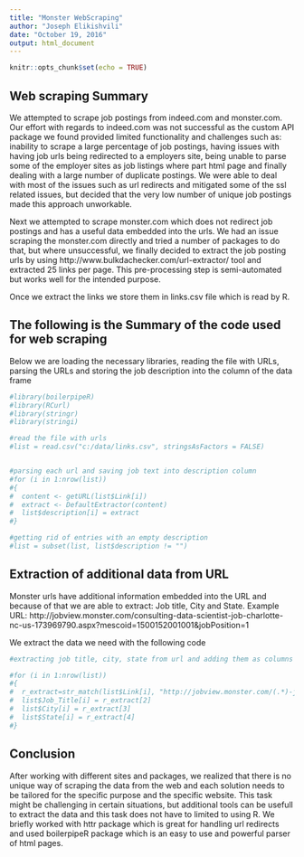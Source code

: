 ```yaml
---
title: "Monster WebScraping"
author: "Joseph Elikishvili"
date: "October 19, 2016"
output: html_document
---
```


```r
knitr::opts_chunk$set(echo = TRUE)
```

## Web scraping Summary

We attempted to scrape job postings from indeed.com and monster.com. Our effort with regards to indeed.com was not successful as the custom API package we found provided limited functionality and challenges such as: inability to scrape a large percentage of job postings, having issues with having job urls being redirected to a employers site, being unable to parse some of the employer sites as job listings where part html page and finally dealing with a large number of duplicate postings. We were able to deal with most of the issues such as url redirects and mitigated some of the ssl related issues, but decided that the very low number of unique job postings made this approach unworkable.

Next we attempted to scrape monster.com which does not redirect job postings and has a useful data embedded into the urls. We had an issue scraping the monster.com directly and tried a number of packages to do that, but where unsuccessful, we finally decided to extract the job posting urls by using http://www.bulkdachecker.com/url-extractor/ tool and extracted 25 links per page. This pre-processing step is semi-automated but works well for the intended purpose.

Once we extract the links we store them in links.csv file which is read by R.


## The following is the Summary of the code used for web scraping

Below we are loading the necessary libraries, reading the file with URLs, parsing the URLs and storing the job description into the column of the data frame

```r

#library(boilerpipeR)
#library(RCurl)
#library(stringr)
#library(stringi)

#read the file with urls
#list = read.csv("c:/data/links.csv", stringsAsFactors = FALSE)


#parsing each url and saving job text into description column
#for (i in 1:nrow(list))
#{
#  content <- getURL(list$Link[i])
#  extract <- DefaultExtractor(content)
#  list$description[i] = extract
#}

#getting rid of entries with an empty description
#list = subset(list, list$description != "")

```


## Extraction of additional data from URL

Monster urls have additional information embedded into the URL and because of that we are able to extract: Job title, City and State.  Example URL:
http://jobview.monster.com/consulting-data-scientist-job-charlotte-nc-us-173969790.aspx?mescoid=1500152001001&jobPosition=1

We extract the data we need with the following code

```r

#extracting job title, city, state from url and adding them as columns

#for (i in 1:nrow(list))
#{
#  r_extract=str_match(list$Link[i], "http://jobview.monster.com/(.*)-job-(.*)-(\\w\\w)-us.*")
#  list$Job_Title[i] = r_extract[2]
#  list$City[i] = r_extract[3]
#  list$State[i] = r_extract[4]
#}
```

## Conclusion
After working with different sites and packages, we realized that there is no unique way of scraping the data from the web and each solution needs to be tailored for the specific purpose and the specific website. This task might be challenging in certain situations, but additional tools can be usefull to extract the data and this task does not have to limited to using R. We briefly worked with httr package which is great for handling url redirects and used boilerpipeR package which is an easy to use and powerful parser of html pages.


